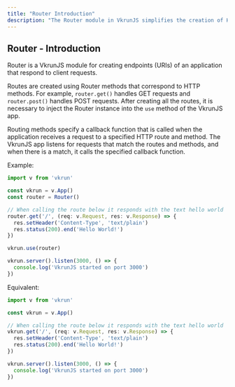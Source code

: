```yaml
---
title: "Router Introduction"
description: "The Router module in VkrunJS simplifies the creation of HTTP endpoints, enabling intuitive and efficient handling of client requests. It supports defining routes with various HTTP methods and provides a seamless way to integrate them into your application."
---
```


## Router - Introduction

Router is a VkrunJS module for creating endpoints (URIs) of an application that respond to client requests.

Routes are created using Router methods that correspond to HTTP methods. For example, `router.get()` handles GET requests and `router.post()` handles POST requests. After creating all the routes, it is necessary to inject the Router instance into the `use` method of the VkrunJS app.

Routing methods specify a callback function that is called when the application receives a request to a specified HTTP route and method. The VkrunJS app listens for requests that match the routes and methods, and when there is a match, it calls the specified callback function.

Example:

```ts
import v from 'vkrun'

const vkrun = v.App()
const router = Router()

// When calling the route below it responds with the text hello world
router.get('/', (req: v.Request, res: v.Response) => {
  res.setHeader('Content-Type', 'text/plain')
  res.status(200).end('Hello World!')
})

vkrun.use(router)

vkrun.server().listen(3000, () => {
  console.log('VkrunJS started on port 3000')
})
```

Equivalent:

```ts
import v from 'vkrun'

const vkrun = v.App()

// When calling the route below it responds with the text hello world
vkrun.get('/', (req: v.Request, res: v.Response) => {
  res.setHeader('Content-Type', 'text/plain')
  res.status(200).end('Hello World!')
})

vkrun.server().listen(3000, () => {
  console.log('VkrunJS started on port 3000')
})
```
